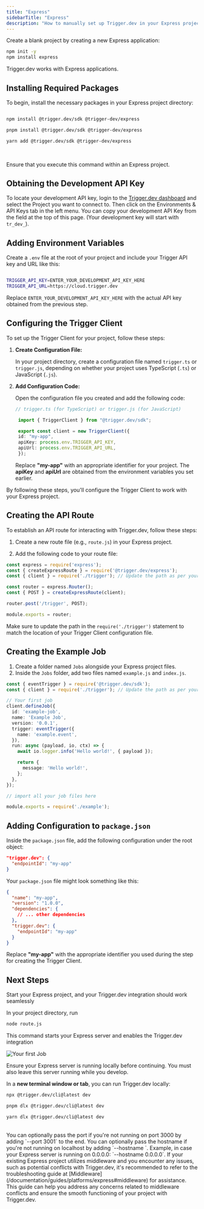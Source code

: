 ```yaml
---
title: "Express"
sidebarTitle: "Express"
description: "How to manually set up Trigger.dev in your Express project"
---
```


<Accordion defaultOpen title="Don't have an Express project yet to add Trigger.dev to? No problem, you can complete the Manual Setup using a blank Express project:">
Create a blank project by creating a new Express application:

```bash
npm init -y
npm install express
```

Trigger.dev works with Express applications.

</Accordion>

## Installing Required Packages

To begin, install the necessary packages in your Express project directory:

<CodeGroup>

```bash npm

npm install @trigger.dev/sdk @trigger-dev/express

```

```bash pnpm
pnpm install @trigger.dev/sdk @trigger-dev/express

```

```bash yarn
yarn add @trigger.dev/sdk @trigger-dev/express

```

</CodeGroup>

<br />

<Note>Ensure that you execute this command within an Express project.</Note>

## Obtaining the Development API Key

To locate your development API key, login to the [Trigger.dev
dashboard](https://cloud.trigger.dev) and select the Project you want to
connect to. Then click on the Environments & API Keys tab in the left menu.
You can copy your development API Key from the field at the top of this page.
(Your development key will start with `tr_dev_`).

## Adding Environment Variables

Create a `.env` file at the root of your project and include your Trigger API key and URL like this:

```bash

TRIGGER_API_KEY=ENTER_YOUR_DEVELOPMENT_API_KEY_HERE
TRIGGER_API_URL=https://cloud.trigger.dev

```

Replace `ENTER_YOUR_DEVELOPMENT_API_KEY_HERE` with the actual API key obtained from the previous step.

## Configuring the Trigger Client

To set up the Trigger Client for your project, follow these steps:

1. **Create Configuration File:**

   In your project directory, create a configuration file named `trigger.ts` or `trigger.js`, depending on whether your project uses TypeScript (`.ts`) or JavaScript (`.js`).

2. **Add Configuration Code:**

   Open the configuration file you created and add the following code:

   ```typescript
   // trigger.ts (for TypeScript) or trigger.js (for JavaScript)

    import { TriggerClient } from "@trigger.dev/sdk";

    export const client = new TriggerClient({
    id: "my-app",
    apiKey: process.env.TRIGGER_API_KEY,
    apiUrl: process.env.TRIGGER_API_URL,
    });

   ```

   Replace **"my-app"** with an appropriate identifier for your project. The **apiKey** and **apiUrl** are obtained from the environment variables you set earlier.


By following these steps, you'll configure the Trigger Client to work with your Express project.

## Creating the API Route

To establish an API route for interacting with Trigger.dev, follow these steps:

1. Create a new route file (e.g., `route.js`) in your Express project.

2. Add the following code to your route file:

```javascript
const express = require('express');
const { createExpressRoute } = require('@trigger.dev/express');
const { client } = require('./trigger'); // Update the path as per your project structure

const router = express.Router();
const { POST } = createExpressRoute(client);

router.post('/trigger', POST);

module.exports = router;
```

Make sure to update the path in the `require('./trigger')` statement to match the location of your Trigger Client configuration file.

## Creating the Example Job

1. Create a folder named `Jobs` alongside your Express project files.
2. Inside the `Jobs` folder, add two files named `example.js` and `index.js`.

<CodeGroup>

```typescript example.(ts/js)
const { eventTrigger } = require('@trigger.dev/sdk');
const { client } = require('./trigger'); // Update the path as per your project structure

// Your first job
client.defineJob({
  id: 'example-job',
  name: 'Example Job',
  version: '0.0.1',
  trigger: eventTrigger({
    name: 'example.event',
  }),
  run: async (payload, io, ctx) => {
    await io.logger.info('Hello world!', { payload });

    return {
      message: 'Hello world!',
    };
  },
});

```

```typescript index.ts/index.(ts/js)
// import all your job files here

module.exports = require('./example');
```

</CodeGroup>

## Adding Configuration to `package.json`

Inside the `package.json` file, add the following configuration under the root object:


```json
"trigger.dev": {
  "endpointId": "my-app"
}
```

Your `package.json` file might look something like this:

```json
{
  "name": "my-app",
  "version": "1.0.0",
  "dependencies": {
    // ... other dependencies
  },
  "trigger.dev": {
    "endpointId": "my-app"
  }
}
```

Replace **"my-app"** with the appropriate identifier you used during the step for creating the Trigger Client.

## Next Steps

Start your Express project, and your Trigger.dev integration should work seamlessly

In your project directory, run
    
```bash
node route.js
```

This command starts your Express server and enables the Trigger.dev integration

![Your first Job](/images/cli-dev.gif)

<Warning>
  Ensure your Express server is running locally before continuing. You must also leave this server
  running while you develop.
</Warning>

In a **new terminal window or tab**, you can run Trigger.dev locally:

<CodeGroup>

```bash npm
npx @trigger.dev/cli@latest dev
```

```bash pnpm
pnpm dlx @trigger.dev/cli@latest dev
```

```bash yarn
yarn dlx @trigger.dev/cli@latest dev
```

</CodeGroup>
<br />
<Note>
   You can optionally pass the port if you're not running on port 3000 by adding
  `--port 3001` to the end.
</Note>
<Note>
  You can optionally pass the hostname if you're not running on localhost by adding
  `--hostname <host>`. Example, in case your Express server is running on 0.0.0.0: `--hostname 0.0.0.0`.
</Note>

<Tip>
  If your existing Express project utilizes middleware and you encounter any issues, such as
  potential conflicts with Trigger.dev, it's recommended to refer to the troubleshooting guide at
  [Middleware](/documentation/guides/platforms/express#middleware) for assistance. This guide can
  help you address any concerns related to middleware conflicts and ensure the smooth functioning of
  your project with Trigger.dev.
</Tip>
